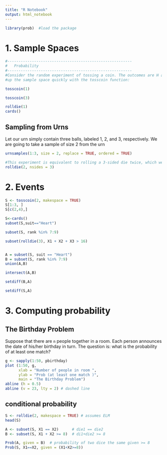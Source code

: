 ```yaml
---
title: "R Notebook"
output: html_notebook
---
```



```r
library(prob)  #load the package
```



# 1. Sample Spaces

```r
#--------------------------------------------------------
#   Probability
#--------------------------------------------------------
#Consider the random experiment of tossing a coin. The outcomes are H and T. We can set
#up the sample space quickly with the tosscoin function:

tosscoin(1) 

tosscoin(3)

rolldie(1)
cards()
```

## Sampling from Urns
Let our urn simply contain three balls, labeled 1, 2, and 3, respectively. We are
going to take a sample of size 2 from the urn

```r
urnsamples(1:3, size = 2, replace = TRUE, ordered = TRUE)

#This experiment is equivalent to rolling a 3-sided die twice, which we could have accomplished with
rolldie(2, nsides = 3)
```

# 2. Events

```r
S <- tosscoin(2, makespace = TRUE)
S[1:3, ] 
S[c(2,4),]

```


```r
S<-cards()
subset(S,suit=="Heart")


```

```r
subset(S, rank %in% 7:9)

subset(rolldie(3), X1 + X2 + X3 > 16)



```

```r
A = subset(S, suit == "Heart")
B = subset(S, rank %in% 7:9)
union(A,B)


```

```r
intersect(A,B)

```

```r
setdiff(B,A)

setdiff(S,A)
```

# 3. Computing probability

## The Birthday Problem
Suppose that there are `n` people together in a room.
Each person announces the date of his/her birthday in turn. 
The question is: what is the probability of at least one match? 

```r
g <- sapply(1:50, pbirthday)
plot (1:50, g,
      xlab = "Number of people in room ",
      ylab = "Prob (at least one match )",
      main = "The Birthday Problem")
abline (h = 0.5)
abline (v = 23, lty = 2) # dashed line
```

## conditional probability
```r
S <- rolldie(2, makespace = TRUE) # assumes ELM
head(S)

```

```r
A <- subset(S, X1 == X2)      # die1 == die2
B <- subset(S, X1 + X2 >= 8)  # di1+die2 >= 8

Prob(A, given = B)  # probability of two dice the same given >= 8
Prob(S, X1==X2, given = (X1+X2>=8))
```



